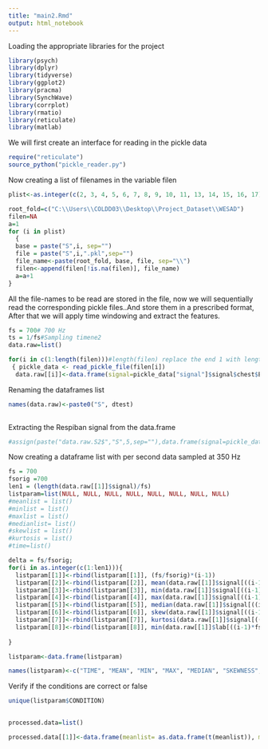 ```yaml
---
title: "main2.Rmd"
output: html_notebook
---
```

Loading the appropriate libraries for the project
```r
library(psych)
library(dplyr)
library(tidyverse)
library(ggplot2)
library(pracma)
library(SynchWave)
library(corrplot)
library(rmatio)
library(reticulate)
library(matlab)
```

We will first create an interface for reading in the pickle data
```r
require("reticulate")
source_python("pickle_reader.py")
```
Now creating a list of filenames in the variable filen
```r
plist<-as.integer(c(2, 3, 4, 5, 6, 7, 8, 9, 10, 11, 13, 14, 15, 16, 17))
```
```r
root_fold=c("C:\\Users\\COLDD03\\Desktop\\Project_Dataset\\WESAD")
filen=NA
a=1
for (i in plist)
  {
  base = paste("S",i, sep="")
  file = paste("S",i,".pkl",sep="")
  file_name<-paste(root_fold, base, file, sep="\\")
  filen<-append(filen[!is.na(filen)], file_name)
  a=a+1
}
```
All the file-names to be read are stored in the file, now we will sequentially read the corresponding pickle files..And store them in a prescribed format, After that we will apply time windowing and extract the features.
```r
fs = 700# 700 Hz
ts = 1/fs#Sampling timene2
data.raw=list()
```
```r
for(i in c(1:length(filen)))#length(filen) replace the end 1 with length(filen)
 { pickle_data <- read_pickle_file(filen[i])
  data.raw[[i]]<-data.frame(signal=pickle_data["signal"]$signal$chest$EDA,lab=pickle_data["label"]$label)}
```
Renaming the dataframes list
```r

names(data.raw)<-paste0("S", dtest)
  
```
Extracting the Respiban signal from the data.frame

```r
#assign(paste("data.raw.S2$","S",5,sep=""),data.frame(signal=pickle_data["signal"]$signal$chest$EDA, lab = pickle_data["label"]$label))


```
Now creating a dataframe list with per second data sampled at 350 Hz
```r
fs = 700
fsorig =700
len1 = (length(data.raw[[1]]$signal)/fs)
listparam=list(NULL, NULL, NULL, NULL, NULL, NULL, NULL, NULL)
#meanlist = list()
#minlist = list()
#maxlist = list()
#medianlist= list()
#skewlist = list()
#kurtosis = list()
#time=list()


```
```r
delta = fs/fsorig;
for(i in as.integer(c(1:len1))){
  listparam[[1]]<-rbind(listparam[[1]], (fs/fsorig)*(i-1))
  listparam[[2]]<-rbind(listparam[[2]], mean(data.raw[[1]]$signal[((i-1)*fs+1):(i*fs)]))
  listparam[[3]]<-rbind(listparam[[3]], min(data.raw[[1]]$signal[((i-1)*fs+1):(i*fs)]))
  listparam[[4]]<-rbind(listparam[[4]], max(data.raw[[1]]$signal[((i-1)*fs+1):(i*fs)]))
  listparam[[5]]<-rbind(listparam[[5]], median(data.raw[[1]]$signal[((i-1)*fs+1):(i*fs)]))
  listparam[[6]]<-rbind(listparam[[6]], skew(data.raw[[1]]$signal[((i-1)*fs+1):(i*fs)]))
  listparam[[7]]<-rbind(listparam[[7]], kurtosi(data.raw[[1]]$signal[((i-1)*fs+1):(i*fs)]))
  listparam[[8]]<-rbind(listparam[[8]], min(data.raw[[1]]$lab[((i-1)*fs+1):(i*fs)]))
  
}
```

```r
listparam<-data.frame(listparam)
```
```r
names(listparam)<-c("TIME", "MEAN", "MIN", "MAX", "MEDIAN", "SKEWNESS", "KURTOSIS", "CONDITION")

```
Verify if the conditions are correct or false
```r
unique(listparam$CONDITION)
  
```
```r
processed.data=list()
```
```r
processed.data[[1]]<-data.frame(meanlist= as.data.frame(t(meanlist)), minlist = as.data.frame(t(minlist)), maxlist = as.data.frame(t(maxlist)), medianlist= as.data.frame(t(medianlist)), skewlist = as.data.frame(t(skewlist)), kurtosis = as.data.frame(t(kurtosis)))
```


  